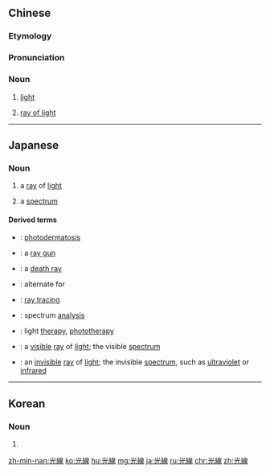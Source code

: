 {{also|光线}}
==Chinese==
{{zh-forms|s=光线}}

===Etymology===
{{rfe|zh}}

===Pronunciation===
{{zh-pron
|m=guāngxiàn
|c=gwong1 sin3
|h=pfs=kông-sien
|mn=xm,qz,tw:kng-sòaⁿ/zz,yl:kuiⁿ-sòaⁿ/twv:kong-sòaⁿ
|w=1kuaan xi
|cat=n
}}

===Noun===
{{zh-noun}}

# {{lb|zh|uncountable}} [[light]]
#: {{zh-x|光線 太 強，我 的 眼睛{jing} 有 點 受不{bu}了{liǎo}。|The '''light''' was too strong for my eyes.}}
# {{lb|zh|countable}} [[ray of light]] {{zh-mw|束}}

{{zh-cat|Elementary}}

----

==Japanese==
{{ja-kanjitab|こう|せん|yomi=on}}

===Noun===
{{ja-noun|こうせん}}

# a [[ray]] of [[light]]
#: {{ja-usex|月の'''光線'''、太陽の'''光線'''|つき の '''こうせん'''、 たいよう の '''こうせん'''|moon'''beams''', sun'''beams''' or '''rays''' of sunlight}}
# a [[spectrum]]
#: {{ja-usex|'''光線'''を分析する|'''こうせん''' を ぶんせき する|analyze a '''spectrum'''}}

====Derived terms====
{{der-top}}
* {{ja-r|光線過敏症|こうせん かびんしょう}}: [[photodermatosis]]
* {{ja-r|光線銃|こうせん じゅう}}: a [[ray gun]]
* {{ja-r|殺人光線|さつじん こうせん}}: a [[death ray]]
* {{ja-r|光線束|こうせんそく}}: alternate for {{ja-r|光束|こうそく|gloss=[[luminous flux]]}}
* {{ja-r|光線追跡法|こうせん ついせき}}: [[ray tracing]]
* {{ja-r|光線分析|こうせん ぶんせき}}: spectrum [[analysis]]
* {{ja-r|光線療法|こうせん りょうほう}}: light [[therapy]], [[phototherapy]]
* {{ja-r|可視光線|かし こうせん}}: a [[visible]] [[ray]] of [[light]]; the visible [[spectrum]]
* {{ja-r|不可視光線|ふかし こうせん}}: an [[invisible]] [[ray]] of [[light]]; the invisible [[spectrum]], such as [[ultraviolet]] or [[infrared]]
{{der-bottom}}

----

==Korean==
{{ko-hanjatab}}

===Noun===
{{ko-noun|hj|rv=|hangeul=광선}}

# {{hanja form of|광선|a [[ray]] of [[light]]}}

[[zh-min-nan:光線]]
[[ko:光線]]
[[hu:光線]]
[[mg:光線]]
[[ja:光線]]
[[ru:光線]]
[[chr:光線]]
[[zh:光線]]
